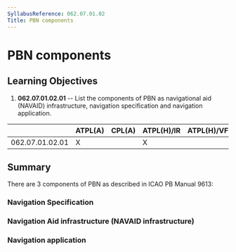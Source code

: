 ```yaml
---
SyllabusReference: 062.07.01.02
Title: PBN components
---
```


# PBN components

## Learning Objectives

1.  **062.07.01.02.01** -- List the components of PBN as navigational aid
    (NAVAID) infrastructure, navigation specification and navigation
    application.

|                 | ATPL(A) | CPL(A) | ATPL(H)/IR | ATPL(H)/VFR | CPL(H) | IR  | CBIR(A) |
| --------------- | ------- | ------ | ---------- | ----------- | ------ | --- | ------- |
| 062.07.01.02.01 | X       |        | X          |             |        | X   |         |

## Summary

There are 3 components of PBN as described in ICAO PB Manual 9613:

### Navigation Specification

### Navigation Aid infrastructure (NAVAID infrastructure)

### Navigation application
